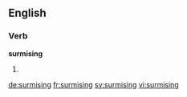 ==English==

===Verb===
'''surmising'''

# {{present participle of|surmise}}

[[de:surmising]]
[[fr:surmising]]
[[sv:surmising]]
[[vi:surmising]]